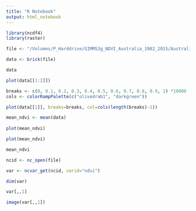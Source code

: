 ```yaml
---
title: "R Notebook"
output: html_notebook
---
```



```r
library(ncdf4)
library(raster)
```

```r
file <- "/Volumes/P_Harddrive/GIMMS3g_NDVI_Australia_1982_2015/Australia_NDVI3g_bimonthly_1982_2015.nc"
```

```r
data <- brick(file)

```

```r
data
```
```r
plot(data[[1:2]]) 

breaks <- c(0, 0.1, 0.2, 0.3, 0.4, 0.5, 0.6, 0.7, 0.8, 0.9, 1) *10000
cols <- colorRampPalette(c("olivedrab1", "darkgreen"))

plot(data[[1]], breaks=breaks, col=cols(length(breaks)-1))

```
```r
mean_ndvi <- mean(data)
 
plot(mean_ndvi)
```

```r
plot(mean_ndvi) 

mean_ndvi 


```

```r
ncid <- nc_open(file)
```

```r
var <- ncvar_get(ncid, varid="ndvi") 

dim(var) 

var[,,1]
```
```r
image(var[,,1])
```

